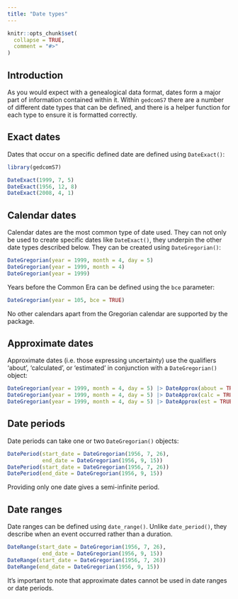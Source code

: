 ```yaml
---
title: "Date types"
---
```


```r
knitr::opts_chunk$set(
  collapse = TRUE,
  comment = "#>"
)
```

## Introduction

As you would expect with a genealogical data format, dates form a major part of information contained within it. Within `gedcomS7` there are a number of different date types that can be defined, and there is a helper function for each type to ensure it is formatted correctly.

## Exact dates

Dates that occur on a specific defined date are defined using `DateExact()`:

```r
library(gedcomS7)

DateExact(1999, 7, 5)
DateExact(1956, 12, 8)
DateExact(2008, 4, 1)
```

## Calendar dates

Calendar dates are the most common type of date used. They can not only be used to create specific dates like `DateExact()`, they underpin the other date types described below. They can be created using `DateGregorian()`:

```r
DateGregorian(year = 1999, month = 4, day = 5)
DateGregorian(year = 1999, month = 4)
DateGregorian(year = 1999)
```

Years before the Common Era can be defined using the `bce` parameter:

```r
DateGregorian(year = 105, bce = TRUE)
```

No other calendars apart from the Gregorian calendar are supported by the package.

## Approximate dates

Approximate dates (i.e. those expressing uncertainty) use the qualifiers 'about', 'calculated', or 'estimated' in conjunction with a `DateGregorian()` object:

```r
DateGregorian(year = 1999, month = 4, day = 5) |> DateApprox(about = TRUE)
DateGregorian(year = 1999, month = 4, day = 5) |> DateApprox(calc = TRUE)
DateGregorian(year = 1999, month = 4, day = 5) |> DateApprox(est = TRUE)
```


## Date periods

Date periods can take one or two `DateGregorian()` objects:

```r
DatePeriod(start_date = DateGregorian(1956, 7, 26),
           end_date = DateGregorian(1956, 9, 15))
DatePeriod(start_date = DateGregorian(1956, 7, 26))
DatePeriod(end_date = DateGregorian(1956, 9, 15))
```

Providing only one date gives a semi-infinite period.


## Date ranges

Date ranges can be defined using `date_range()`. Unlike `date_period()`, they describe when an event occurred rather than a duration.

```r
DateRange(start_date = DateGregorian(1956, 7, 26),
           end_date = DateGregorian(1956, 9, 15))
DateRange(start_date = DateGregorian(1956, 7, 26))
DateRange(end_date = DateGregorian(1956, 9, 15))
```

It's important to note that approximate dates cannot be used in date ranges or date periods. 
